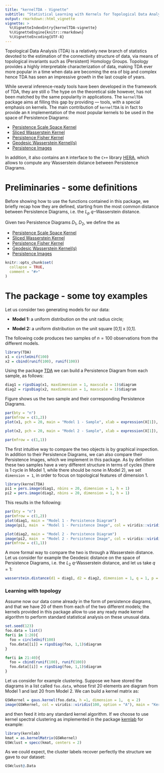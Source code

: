```yaml
---
title: "kernelTDA - Vignette"
subtitle: "Statistical Learning with Kernels for Topological Data Analysis"
output: rmarkdown::html_vignette
vignette: >
  %\VignetteIndexEntry{kernelTDA-vignette}
  %\VignetteEngine{knitr::rmarkdown}
  %\VignetteEncoding{UTF-8}
---
```


Topological Data Analysis (TDA) is a relatively new branch of statistics devoted to the estimation of the connectivity structure of data, via means of topological invariants such as (Persistent) Homology Groups. Topology provides a highly interpretable characterization of data, making TDA ever more popular in a time when data are becoming the era of big and complex hence TDA has seen an impressive growth in the last couple of years. 


While several inference-ready tools have been developed in the framework of TDA, they are still o The hype on the theoretical side however, has not been matched by the same popularity in applications. 
The `kernelTDA` package aims at filling this gap by providing --- tools, with a special emphasis on kernels. The main contribution of `kernelTDA` is in fact to provide an `R` implementation of the most popular kernels to be used in the space of Persistence Diagrams:

* [Persistence Scale Space Kernel](http://openaccess.thecvf.com/content_cvpr_2015/papers/Reininghaus_A_Stable_Multi-Scale_2015_CVPR_paper.pdf)
* [Sliced Wasserstein Kernel](https://dl.acm.org/citation.cfm?id=3305450)
* [Persistence Fisher Kernel](http://papers.nips.cc/paper/8205-persistence-fisher-kernel-a-riemannian-manifold-kernel-for-persistence-diagrams.pdf)
* [Geodesic Wasserstein Kernel(s)](https://arxiv.org/abs/1709.07100)
* [Persistence Images](http://www.jmlr.org/papers/volume18/16-337/16-337.pdf)


In addition, it also contains an `R` interface to the `C++` library [HERA](https://bitbucket.org/grey_narn/hera/src/master/), which allows to compute any Wasserstein distance between Persistence Diagrams. 

# Preliminaries - some definitions

Before showing how to use the functions contained in this package, we briefly recap how they are defined, starting from the most common distance between Persistence Diagrams, i.e. the $L_p$ $q-$Wasserstein distance.

Given two Persistence Diagrams $D_1$, $D_2$, we define the as 

 
* [Persistence Scale Space Kernel](http://openaccess.thecvf.com/content_cvpr_2015/papers/Reininghaus_A_Stable_Multi-Scale_2015_CVPR_paper.pdf)
* [Sliced Wasserstein Kernel](https://dl.acm.org/citation.cfm?id=3305450)
* [Persistence Fisher Kernel](http://papers.nips.cc/paper/8205-persistence-fisher-kernel-a-riemannian-manifold-kernel-for-persistence-diagrams.pdf)
* [Geodesic Wasserstein Kernel(s)](https://arxiv.org/abs/1709.07100)
* [Persistence Images](http://www.jmlr.org/papers/volume18/16-337/16-337.pdf)


```r
knitr::opts_chunk$set(
  collapse = TRUE,
  comment = "#>"
)
```

# The package - some toy examples 

Let us consider two generating models for our data:

* **Model 1:** a uniform distribution on the unit radius circle;

* **Model 2:** a uniform distribution on the unit square [0,1] x [0,1].

The following code produces two samples of $n=100$ observations from the different models.
```r
library(TDA)
x1 = circleUnif(100)
x2 = cbind(runif(100), runif(100))
```
Using the package [TDA]() we can build a Persistence Diagram from each sample, as follows:
```r
diag1 = ripsDiag(x1, maxdimension = 1, maxscale = 1)$diagram
diag2 = ripsDiag(x2, maxdimension = 1, maxscale = 1)$diagram
```

Figure shows us the two sample and their corresponding Persistence Diagrams. 
```r
par(bty = "n")
par(mfrow = c(1,2))
plot(x1, pch = 20, main = "Model 1 - Sample", xlab = expression(X[1]), ylab = expression(X[2]))

plot(x2, pch = 20, main = "Model 2 - Sample", xlab = expression(X[1]), ylab = expression(X[2]))

par(mfrow = c(1,1))
```

The first intuitive way to compare the two objects is by graphical inspection. In addition to their Persistence Diagrams, we can also compare their Persistence Images, which we implement in this package. As by definition these two samples have a very different structure in terms of cycles (there is $1$ cycle in Model $1$, while there should be none in Model $2$), we set `dimension = 1`, in order to focus on topological features of dimension $1$.

```r
library(kernelTDA)
pi1 = pers.image(diag1, nbins = 20, dimension = 1, h = 1)
pi2 = pers.image(diag2, nbins = 20, dimension = 1, h = 1)
```


This results in the following: 

```r
par(bty = "n")
par(mfrow = c(1,2))
plot(diag1, main = "Model 1 - Persistence Diagram")
image(pi1, main  = "Model 1 - Persistence Image", col = viridis::viridis(100))

plot(diag2, main = "Model 2 - Persistence Diagram")
image(pi2, main  = "Model 2 - Persistence Image", col = viridis::viridis(100))
par(mfrow = c(1,1))
```

A more formal way to compare the two is through a Wasserstein distance. Let us consider for example the Geodesic distance on the space of Persistence Diagrams, i.e. the $L_2$ $q$-Wasserstein distance, and let us take $q = 1$:

```r
wasserstein.distance(d1 = diag1, d2 = diag2, dimension = 1, q = 1, p = 2)
```



### Learning with topology
Assume now our data come already in the form of persistence diagrams, and that we have $20$ of them from each of the two different models; the kernels provided in this package allow to use any ready made kernel algorithm to perform standard statistical analysis on these unusual data.

```r
set.seed(123)
foo.data = list()
for(i in 1:20){
  foo = circleUnif(100)
  foo.data[[i]] = ripsDiag(foo, 1,1)$diagram
}

for(i in 21:40){
  foo = cbind(runif(100), runif(100))
  foo.data[[i]] = ripsDiag(foo, 1,1)$diagram
}
```

Let us consider for example clustering. Suppose we have stored the diagrams in a list called `foo.data`, whose first $20$ elements are diagram from Model $1$ and last $20$ from Model $2$. We can build a kernel matrix as: 

```r
GSWkernel = gaus.kernel(foo.data, h =1, dimension = 1,  q = 2)
image(GSWkernel, col = viridis::viridis(100, option = "A"), main = "Kernel Matrix", axes = F)
```

and then feed it into any standard kernel algorithm. If we choose to use kernel spectral clustering as implemented in the package [kernlab]() for example:

```r
library(kernlab)
kmat = as.kernelMatrix(GSWkernel)
GSWclust = specc(kmat, centers = 2)
```

As we could expect, the cluster labels recover perfectly the structure we gave to our dataset:
```r
GSWclust@.Data
```